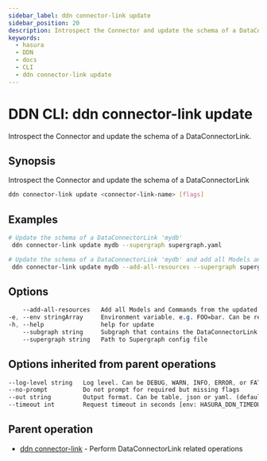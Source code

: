 ```yaml
---
sidebar_label: ddn connector-link update
sidebar_position: 20
description: Introspect the Connector and update the schema of a DataConnectorLink using the DDN CLI
keywords:
  - hasura
  - DDN
  - docs
  - CLI
  - ddn connector-link update
---
```


# DDN CLI: ddn connector-link update

Introspect the Connector and update the schema of a DataConnectorLink.

## Synopsis

Introspect the Connector and update the schema of a DataConnectorLink

```bash
ddn connector-link update <connector-link-name> [flags]
```

## Examples

```bash
# Update the schema of a DataConnectorLink 'mydb'
 ddn connector-link update mydb --supergraph supergraph.yaml

# Update the schema of a DataConnectorLink 'mydb' and add all Models and Commands to the local metadata
 ddn connector-link update mydb --add-all-resources --supergraph supergraph.yaml
```

## Options

```sass
    --add-all-resources   Add all Models and Commands from the updated DataConnectorLink to the local metadata
-e, --env stringArray     Environment variable, e.g. FOO=bar. Can be repeated to provide multiple env vars
-h, --help                help for update
    --subgraph string     Subgraph that contains the DataConnectorLink
    --supergraph string   Path to Supergraph config file
```

## Options inherited from parent operations

```sass
--log-level string   Log level. Can be DEBUG, WARN, INFO, ERROR, or FATAL. (default "INFO")
--no-prompt          Do not prompt for required but missing flags
--out string         Output format. Can be table, json or yaml. (default "table")
--timeout int        Request timeout in seconds [env: HASURA_DDN_TIMEOUT] (default 100)
```

## Parent operation

- [ddn connector-link](/cli/commands/ddn_connector-link) - Perform DataConnectorLink related operations
